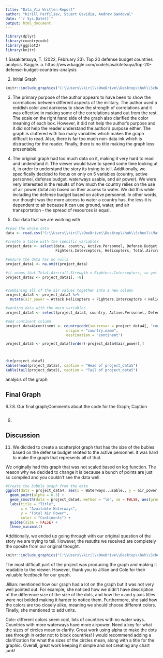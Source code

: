 ```yaml
---
title: "Data_Viz Written Report"
author: "Kirill Perfiliev, Stuart Gavidia, Andrew Sandoval"
date: "`r Sys.Date()`"
output: html_document
---
```


```r
library(dplyr)
library(countrycode)
library(ggplot2)
library(knitr)

```


1.Sasakitetsuya, T. (2022, February 23). Top 20 defense budget countries analysis. Kaggle.
  a. https://www.kaggle.com/code/sasakitetsuya/top-20-defense-budget-countries-analysis 

2. Initial Graph

```r
knitr::include_graphics("C:\\Users\\kiril\\OneDrive\\Desktop\\huh\\School\\Math_348\\Data_Viz\\init_graph.png")

```


3. The primary purpose of the author appears to have been to show the correlations between different aspects of the military. The author used a reddish color and darkness to show the strength of correlations and it was effective in making some of the correlations stand out from the rest. The scale on the right hand side of the graph also clarified the color meaning of each box. However, it did not help the author's purpose and it did not help the reader understand the author's purpose either. The graph is cluttered with too many variables which makes the graph difficult to read. Also, there is far too much non-data ink which is distracting for the reader. Finally, there is no title making the graph less presentable.


4. The original graph had too much data on it, making it very hard to read and understand it. The viewer would have to spend some time looking at it, in order to understand the story its trying to tell. Additionally, we specifically decided to focus on only on 5 variables (country, active personnel, defense budget, waterways usable, and air power). We were very interested in the results of how much the country relies on the use of air power (total air) based on their access to water. We did this while including the defense budget based on active personnel.  In other words, our thought was the more access to water a country has, the less it is dependent to air because it can use ground, water, and air transportation - the spread of resources is equal. 



5. Our data that we are working with
```r
#read the whole data
data <- read.csv("C:\\Users\\kiril\\OneDrive\\Desktop\\huh\\School\\Math_348\\Data_Viz\\global_firepower_2022_wide.csv")

#create a table with the specific variables
project_data <- select(data, country, Active.Personnel, Defense.Budget, Waterways..usable., Attack.Helicopters, 
                       Fighters.Interceptors, Helicopters, Total.Aircraft.Strength)

#ensure the data has no nulls
project_data1 <- na.omit(project_data)

#it seems that Total.Aircraft.Strength = Fighters.Interceptors, so get rid off the one column
project_data2 <- project_data1[, -8]


#combining all of the air values together into a new column
project_data3 <- project_data2 %>%
  mutate(air_power = Attack.Helicopters + Fighters.Interceptors + Helicopters)

#working data with the main variables
project_data4 <- select(project_data3, country, Active.Personnel, Defense.Budget, Waterways..usable., air_power)

#add continent column
project_data4$continent <- countrycode(sourcevar = project_data4[, "country"],
                            origin = "country.name",
                            destination = "continent")

project_data5 <- project_data4[order(-project_data4$air_power),]



dim(project_data5)
kable(head(project_data5), caption = "Head of project_data5")
kable(tail(project_data5), caption = "Tail of project_data5")


```

analysis of the graph


## Final Graph

6.7.8. Our final graph;Comments about the code for the Graph; Caption

```r

```


9. 



## Discussion
11. We dicided to create a scatterplot graph that has the size of the bubles based on the defense budget related to the active personnel. It was hard to make the graph that represents all of that. 

We originally had this graph that was not scaled based on log function. The reason why we decided to change it is because a bunch of points are just so compiled and you couldn't see the data well.

```r
#Create the bubble graph from the data
ggplot(data = project_data4, aes(x = Waterways..usable., y = air_power, size = Active.Personnel, color = continent)) +
  geom_point(alpha = 0.3) +
  geom_smooth(data = project_data4, method = "lm", se = FALSE, aes(group = 1)) +
  labs(title = "Title",
       x = "Available Waterways",
       y = "Total Air Power",
       color = "Continents") +
  guides(size = FALSE) +
  theme_minimal()

```


Additionally, we ended up going through with our original question of the story we are trying to tell. However, the resutlts we received are completely the oposite from our original thought.

```r
knitr::include_graphics("C:\\Users\\kiril\\OneDrive\\Desktop\\huh\\School\\Math_348\\Data_Viz\\sketch_graph.jpg")


```


The most difficult part of the project was producing the graph and making it readable to the viewer. However, thank you to Jillian and Cole for their valuable feedback for our graph.

Jillian: mentioned how our graph had a lot on the graph but it was not very well pointed out. For example, she noticed how we didn't have description of the difference size of the size of the dots, and how the x and y axis titles were not bolded making it harder to notice them. Furthermore, she said how the colors are too closely alike, meaning we should choose different colors. Finally, she mentioned to add units. 



Cole: different colors seem cool, lots of countries with no water ways. Countries with more waterways have more airpower. Need a key for what the sizes of circles mean to clarify. Great work using alpha to make the dots see through in order not to block countries! I would recommend adding a clarification for what the sizes of the circles mean, along with a title for the graphic. Overall, great work keeping it simple and not creating any chart junk!

















